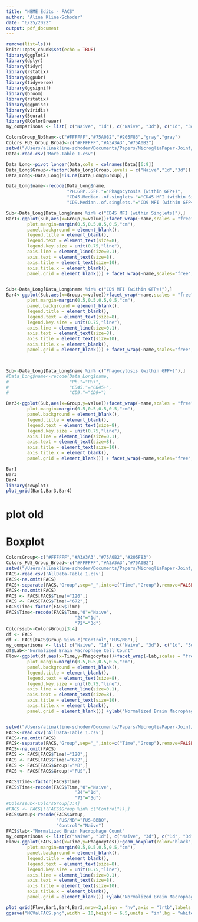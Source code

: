 ```yaml
---
title: "NBME Edits - FACS"
author: "Alina Kline-Schoder"
date: "6/25/2022"
output: pdf_document
---
```


```r
remove(list=ls())
knitr::opts_chunk$set(echo = TRUE)
library(ggplot2)
library(dplyr)
library(tidyr)
library(rstatix)
library(ggpubr)
library(tidyverse)
library(ggsignif)
library(broom)
library(rstatix)
library(ggpmisc)
library(viridis)
library(Seurat)
library(RColorBrewer)
my_comparisons <- list( c("Naive", "1d"), c("Naive", "3d"), c("1d", "3d") )

ColorsGroup_NoSham<-c("#FFFFFF","#75A0B2","#205F83","gray","gray")
Colors_FUS_Group_Broad<-c("#FFFFFF","#A3A3A3","#75A0B2")
setwd("/Users/alinakline-schoder/Documents/Papers/MicrogliaPaper-Joint/Edits/2022_0630/2022_MGValidationFACSResults/")
Data<-read.csv('More-Table 1.csv')

Data_Long<-pivot_longer(Data,cols = colnames(Data)[6:9])
Data_Long$Group<-factor(Data_Long$Group,levels = c("Naive","1d","3d"))
Data_Long<-Data_Long[!is.na(Data_Long$Group),]

Data_Long$name<-recode(Data_Long$name,
                       "PH.GFP..GFP."="Phagocytosis (within GFP+)",
                       "CD45.Median..of.singlets."="CD45 MFI (within Singlets)",
                       "CD9.Median..of.singlets."="CD9 MFI (within GFP+)")

Sub<-Data_Long[Data_Long$name %in% c("CD45 MFI (within Singlets)"),]
Bar1<-ggplot(Sub,aes(x=Group,y=value))+facet_wrap(~name,scales = "free")+geom_boxplot(color="black",aes(fill=Group))+geom_point (color="black")+scale_fill_manual(values=ColorsGroup_NoSham)+theme(legend.position="none",
        plot.margin=margin(0.5,0.5,0.5,0.5,"cm"),
        panel.background = element_blank(),
        legend.title = element_blank(),
        legend.text = element_text(size=8),
        legend.key.size = unit(0.75,"line"),
        axis.line = element_line(size=0.1),
        axis.text = element_text(size=8),
        axis.title = element_text(size=10),
        axis.title.x = element_blank(),
        panel.grid = element_blank()) + facet_wrap(~name,scales="free",nrow=1)+ylab("Median Fluorescence Intensity") + stat_compare_means(comparisons = my_comparisons,method = "t.test",size=3)


Sub<-Data_Long[Data_Long$name %in% c("CD9 MFI (within GFP+)"),]
Bar4<-ggplot(Sub,aes(x=Group,y=value))+facet_wrap(~name,scales = "free")+geom_boxplot(color="black",aes(fill=Group))+geom_point(color="black")+scale_fill_manual(values=ColorsGroup_NoSham)+theme(legend.position="none",
        plot.margin=margin(0.5,0.5,0.5,0.5,"cm"),
        panel.background = element_blank(),
        legend.title = element_blank(),
        legend.text = element_text(size=8),
        legend.key.size = unit(0.75,"line"),
        axis.line = element_line(size=0.1),
        axis.text = element_text(size=8),
        axis.title = element_text(size=10),
        axis.title.x = element_blank(),
        panel.grid = element_blank()) + facet_wrap(~name,scales="free",nrow=1)+ylab("Median Fluorescence Intensity") + stat_compare_means(comparisons = my_comparisons,method = "t.test",size=3)



Sub<-Data_Long[Data_Long$name %in% c("Phagocytosis (within GFP+)"),]
#Data_Long$name<-recode(Data_Long$name,
#                       "Ph."="PH+",
#                       "CD45."="CD45+",
#                       "CD9."="CD9+")

Bar3<-ggplot(Sub,aes(x=Group,y=value))+facet_wrap(~name,scales = "free")+geom_boxplot(color="black",aes(fill=Group))+geom_point(color="black")+scale_fill_manual(values=ColorsGroup_NoSham)+theme(legend.position="none",
        plot.margin=margin(0.5,0.5,0.5,0.5,"cm"),
        panel.background = element_blank(),
        legend.title = element_blank(),
        legend.text = element_text(size=8),
        legend.key.size = unit(0.75,"line"),
        axis.line = element_line(size=0.1),
        axis.text = element_text(size=8),
        axis.title = element_text(size=10),
        axis.title.x = element_blank(),
        panel.grid = element_blank()) + facet_wrap(~name,scales="free",nrow=1)+ylab("PhRodo positive (%)") + stat_compare_means(comparisons = my_comparisons,method = "t.test",size=3)

Bar1
Bar3
Bar4
library(cowplot)
plot_grid(Bar1,Bar3,Bar4)
```

# plot old

# Boxplot
```r
ColorsGroup<-c("#FFFFFF","#A3A3A3","#75A0B2","#205F83")
Colors_FUS_Group_Broad<-c("#FFFFFF","#A3A3A3","#75A0B2")
setwd("/Users/alinakline-schoder/Documents/Papers/MicrogliaPaper-Joint/Edits/2022_0630/InfiltrationData/")
FACS<-read.csv('AllData-Table 1.csv')
FACS<-na.omit(FACS)
FACS<-separate(FACS,"Group",sep="_",into=c("Time","Group"),remove=FALSE)
FACS<-na.omit(FACS)
FACS <- FACS[FACS$Time!="120",]
FACS <- FACS[FACS$Time!="672",]
FACS$Time<-factor(FACS$Time)
FACS$Time<-recode(FACS$Time,"0"="Naive",
                          "24"="1d",
                          "72"="3d")
Colorssub<-ColorsGroup[3:4]
df <- FACS
df <- FACS[FACS$Group %in% c("Control","FUS/MB"),]
my_comparisons <- list( c("Naive", "1d"), c("Naive", "3d"), c("1d", "3d") )
df$Lab<-"Normalized Brain Macrophage Cell Count"
Flow<-ggplot(df,aes(x=Time,y=Phagocytes))+facet_wrap(~Lab,scales = "free")+geom_boxplot(color="black",aes(fill=Time))+geom_point(color="black")+scale_fill_manual(values=ColorsGroup_NoSham)+theme(legend.position="none",
        plot.margin=margin(0.5,0.5,0.5,0.5,"cm"),
        panel.background = element_blank(),
        legend.title = element_blank(),
        legend.text = element_text(size=8),
        legend.key.size = unit(0.75,"line"),
        axis.line = element_line(size=0.1),
        axis.text = element_text(size=8),
        axis.title = element_text(size=10),
        axis.title.x = element_blank(),
        panel.grid = element_blank()) +ylab("Normalized Brain Macrophage Cell Count") + stat_compare_means(comparisons = my_comparisons,method = "t.test",size=3)


setwd("/Users/alinakline-schoder/Documents/Papers/MicrogliaPaper-Joint/Edits/2022_0630/InfiltrationData/")
FACS<-read.csv('AllData-Table 1.csv')
FACS<-na.omit(FACS)
FACS<-separate(FACS,"Group",sep="_",into=c("Time","Group"),remove=FALSE)
FACS<-na.omit(FACS)
FACS <- FACS[FACS$Time!="120",]
FACS <- FACS[FACS$Time!="672",]
FACS <- FACS[FACS$Group!="MB",]
FACS <- FACS[FACS$Group!="FUS",]

FACS$Time<-factor(FACS$Time)
FACS$Time<-recode(FACS$Time,"0"="Naive",
                          "24"="1d",
                          "72"="3d")
#Colorssub<-ColorsGroup[3:4]
#FACS <- FACS[!(FACS$Group %in% c("Control")),]
FACS$Group<-recode(FACS$Group,
                   "FUS/MB"="FUS-BBBO",
                   "Control"="Naive")
FACS$lab<-"Normalized Brain Macrophage Count"
my_comparisons <- list(c("Naive", "1d"), c("Naive", "3d"), c("1d", "3d") )
Flow<-ggplot(FACS,aes(x=Time,y=Phagocytes))+geom_boxplot(color="black",aes(fill=Time))+facet_wrap(~lab,scales = "free")+geom_point(color="black")+scale_fill_manual(values=ColorsGroup_NoSham)+theme(legend.position="none",
        plot.margin=margin(0.5,0.5,0.5,0.5,"cm"),
        panel.background = element_blank(),
        legend.title = element_blank(),
        legend.text = element_text(size=8),
        legend.key.size = unit(0.75,"line"),
        axis.line = element_line(size=0.1),
        axis.text = element_text(size=8),
        axis.title = element_text(size=10),
        axis.title.x = element_blank(),
        panel.grid = element_blank()) +ylab("Normalized Brain Macrophage Cell Count") + stat_compare_means(comparisons = my_comparisons,method = "t.test",size=3)


```

```r
plot_grid(Flow,Bar1,Bar4,Bar3,nrow=2,align = "hv",axis = "lrtb",labels = c("a","b","c","d"))
ggsave("MGValFACS.png",width = 10,height = 6.5,units = "in",bg = "white")
```


